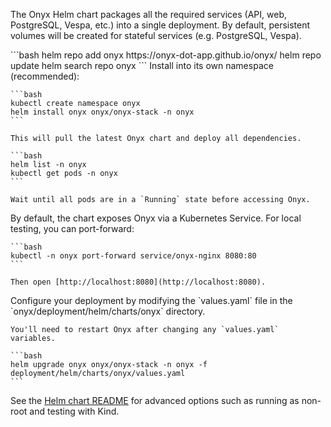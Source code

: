 The Onyx Helm chart packages all the required services (API, web, PostgreSQL, Vespa, etc.) into a single deployment. By default, persistent volumes will be created for stateful services (e.g. PostgreSQL, Vespa).

<Steps> 
  <Step title="Add the Onyx Helm repository"> 
    ```bash 
    helm repo add onyx https://onyx-dot-app.github.io/onyx/ 
    helm repo update
    helm search repo onyx
    ```
  </Step> 

  <Step title="Install Onyx"> 
    Install into its own namespace (recommended): 
  
    ```bash 
    kubectl create namespace onyx 
    helm install onyx onyx/onyx-stack -n onyx 
    ``` 
    
    This will pull the latest Onyx chart and deploy all dependencies. 
  </Step> 

  <Step title="Verify the installation"> 

    ```bash 
    helm list -n onyx 
    kubectl get pods -n onyx 
    ``` 

    Wait until all pods are in a `Running` state before accessing Onyx. 
  </Step> 

  <Step title="Access Onyx"> 
    By default, the chart exposes Onyx via a Kubernetes Service. For local testing, you can port-forward: 
  
    ```bash 
    kubectl -n onyx port-forward service/onyx-nginx 8080:80 
    ``` 

    Then open [http://localhost:8080](http://localhost:8080). 

  </Step>

  <Step title="Configure Onyx"> 
    Configure your deployment by modifying the `values.yaml` file in the `onyx/deployment/helm/charts/onyx` directory.

    You'll need to restart Onyx after changing any `values.yaml` variables.

    ```bash
    helm upgrade onyx onyx/onyx-stack -n onyx -f deployment/helm/charts/onyx/values.yaml
    ```
  </Step>
</Steps>

See the [Helm chart README](https://github.com/onyx-dot-app/onyx/tree/main/charts/onyx) for advanced options such as running as non-root and testing with Kind.